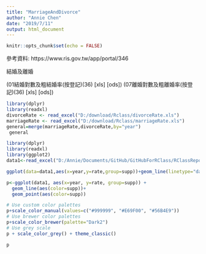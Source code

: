 ```yaml
---
title: "MarriageAndDivorce"
author: "Annie Chen"
date: "2019/7/11"
output: html_document
---
```


```r
knitr::opts_chunk$set(echo = FALSE)
```

參考資料:\r\n
https://www.ris.gov.tw/app/portal/346\r\n

結婚及離婚\r\n

(01結婚對數及粗結婚率(按登記)(36) [xls] [ods])\r\n
(07離婚對數及粗離婚率(按登記)(36) [xls] [ods])\r\n

```r
library(dplyr)
library(readxl)
divorceRate <- read_excel("D:/download/Rclass/divorceRate.xls")
marriageRate <- read_excel("D:/download/Rclass/marriageRate.xls")
general=merge(marriageRate,divorceRate,by="year")
 general
```

```r
library(dplyr)
library(readxl)
library(ggplot2)
data1<-read_excel("D:/Annie/Documents/GitHub/GitHubForRClass/RClassRepository/Week2/20190715/test/rateTest.xlsx")

ggplot(data=data1,aes(x=year,y=rate,group=supp))+geom_line(linetype="dashed",color="skyblue",size=1.2)+geom_point(color="pink",size=1.5)

p<-ggplot(data1, aes(x=year, y=rate, group=supp)) +
  geom_line(aes(color=supp))+
  geom_point(aes(color=supp))

# Use custom color palettes
p+scale_color_manual(values=c("#999999", "#E69F00", "#56B4E9"))
# Use brewer color palettes
p+scale_color_brewer(palette="Dark2")
# Use grey scale
p + scale_color_grey() + theme_classic()

p
```

